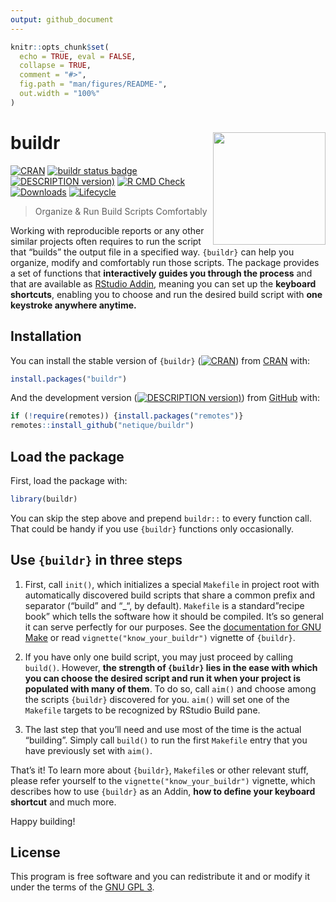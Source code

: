 ```yaml
---
output: github_document
---
```


<!-- README.md is generated from README.Rmd. Please edit that file -->

```r
knitr::opts_chunk$set(
  echo = TRUE, eval = FALSE,
  collapse = TRUE,
  comment = "#>",
  fig.path = "man/figures/README-",
  out.width = "100%"
)
```

# buildr <img src="man/figures/logo.png" align="right" height="180"/>

<!-- badges: start -->

[![CRAN](https://img.shields.io/cran/v/buildr?label=CRAN)](https://CRAN.R-project.org/package=buildr)
[![buildr status badge](https://netique.r-universe.dev/badges/buildr)](https://netique.r-universe.dev)
[![DESCRIPTION version)](https://img.shields.io/github/r-package/v/netique/buildr?label=devel)](https://github.com/netique/buildr)
[![R CMD Check](https://img.shields.io/github/workflow/status/netique/buildr/R-CMD-check)](https://github.com/netique/buildr/actions?query=workflow%3AR-CMD-check)
[![Downloads](https://cranlogs.r-pkg.org/badges/grand-total/buildr)](https://cranlogs.r-pkg.org/)
[![Lifecycle](https://img.shields.io/badge/lifecycle-maturing-blue.svg)](https://www.tidyverse.org/lifecycle/#maturing)

<!-- badges: end -->

> Organize & Run Build Scripts Comfortably

<!-- Warning! This development version is under construction, use the stable CRAN release, or install this development release with caution. Everything should work as intended if you see the green ![](https://img.shields.io/badge/build-passing-brightgreen) badge. Basic documentation is provided as well. -->

Working with reproducible reports or any other similar projects often requires to run the script that "builds" the output file in a specified way. `{buildr}` can help you organize, modify and comfortably run those scripts. The package provides a set of functions that **interactively guides you through the process** and that are available as [RStudio Addin](https://rstudio.github.io/rstudioaddins/), meaning you can set up the **keyboard shortcuts**, enabling you to choose and run the desired build script with **one keystroke anywhere anytime.**

## Installation

You can install the stable version of `{buildr}` ([![CRAN](https://img.shields.io/cran/v/buildr?label=CRAN)](https://CRAN.R-project.org/package=buildr)) from [CRAN](https://CRAN.R-project.org/package=buildr) with:

```r
install.packages("buildr")
```

And the development version ([![DESCRIPTION version)](https://img.shields.io/github/r-package/v/netique/buildr?label=devel)](https://github.com/netique/buildr)) from [GitHub](https://github.com/netique/buildr) with:

```r
if (!require(remotes)) {install.packages("remotes")}
remotes::install_github("netique/buildr")
```

## Load the package

First, load the package with:

```r
library(buildr)
```

You can skip the step above and prepend `buildr::` to every function call. That could be handy if you use `{buildr}` functions only occasionally.

## Use `{buildr}` in three steps

1.  First, call `init()`, which initializes a special `Makefile` in project root with automatically discovered build scripts that share a common prefix and separator ("build" and "_", by default). `Makefile` is a standard "recipe book" which tells the software how it should be compiled. It's so general it can serve perfectly for our purposes. See the [documentation for GNU Make](https://www.gnu.org/software/make/manual/html_node/) or read `vignette("know_your_buildr")` vignette of `{buildr}`.


2.  If you have only one build script, you may just proceed by calling `build()`. However, **the strength of `{buildr}` lies in the ease with which you can choose the desired script and run it when your project is populated with many of them**. To do so, call `aim()` and choose among the scripts `{buildr}` discovered for you. `aim()` will set one of the `Makefile` targets to be recognized by RStudio Build pane.

3.  The last step that you'll need and use most of the time is the actual "building". Simply call `build()` to run the first `Makefile` entry that you have previously set with `aim()`.

That's it! To learn more about `{buildr}`, `Makefile`s or other relevant stuff, please refer yourself to the `vignette("know_your_buildr")` vignette, which describes how to use `{buildr}` as an Addin, **how to define your keyboard shortcut** and much more.

Happy building!

## License

This program is free software and you can redistribute it and or modify it under the terms of the [GNU GPL 3](https://www.gnu.org/licenses/gpl-3.0.en.html).

